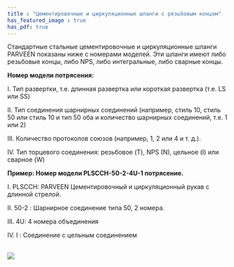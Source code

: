 ```yaml
---
title : "Цементировочные и циркуляционные шланги с резьбовым концом"
has_featured_image : true
has_pdf: true
---
```


Стандартные стальные цементировочные и циркуляционные шланги PARVEEN показаны ниже с номерами моделей. Эти шланги имеют либо резьбовые концы, либо NPS, либо интегральные, либо сварные концы.

**Номер модели потрясения:**

I. Тип развертки, т.е. длинная развертка или короткая развертка (т.е. LS или SS)

II. Тип соединения шарнирных соединений (например, стиль 10, стиль 50 или стиль 10 и тип 50 оба и количество шарнирных соединений, т.е. 1 или 2)

III. Количество протоколов союзов (например, 1, 2 или 4 и т. д.).

IV. Тип торцевого соединения: резьбовое (T), NPS (N), цельное (I) или сварное (W)

**Пример: Номер модели PLSCCH-50-2-4U-1 потрясение.**

I. PLSCCH: PARVEEN Цементировочный и циркуляционный рукав с длинной стрелой.

II. 50-2 : Шарнирное соединение типа 50, 2 номера.

III. 4U: 4 номера объединения

IV. I : Соединение с цельным соединением

<br />
<Image src={image} />